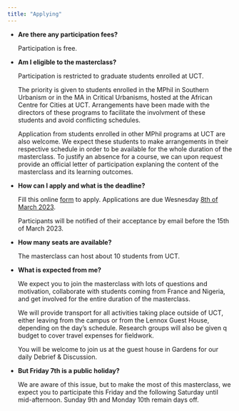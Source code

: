 ---
title: "Applying"
---



-   **Are there any participation fees?**

    Participation is free. 

-   **Am I eligible to the masterclass?**

    Participation is restricted to graduate students enrolled at UCT.
    
    The priority is given to students enrolled in the MPhil in Southern Urbanism or in the MA in Critical Urbanisms, hosted at the African Centre for Cities at UCT. Arrangements have been made with the directors of these programs to facilitate the involvment of these students and avoid conflicting schedules.

    Application from students enrolled in other MPhil programs at UCT are also welcome. We expect these students to make arrangements in their respective schedule in order to be available for the whole duration of the masterclass. To justify an absence for a course, we can upon request provide an official letter of participation explaning the content of the masterclass and its learning outcomes.

-   **How can I apply and what is the deadline?**

    Fill this online [form](https://forms.gle/XaK6pze9b7QvcN2K6) to apply. Applications are due Wesnesday <ins>8th of March 2023</ins>. 
    
    Participants will be notified of their acceptance by email before the 15th of March 2023. 

-   **How many seats are available?**

    The masterclass can host about 10 students from UCT.

-   **What is expected from me?**

    We expect you to join the masterclass with lots of questions and motivation, collaborate with students coming from France and Nigeria, and get involved for the entire duration of the masterclass. 

    We will provide transport for all activities taking place outside of UCT, either leaving from the campus or from the Lennox Guest House, depending on the day's schedule. Research groups will also be given q budget to cover travel expenses for fieldwork. 
    
    You will be welcome to join us at the guest house in Gardens for our daily Debrief & Discussion.

-   **But Friday 7th is a public holiday?**

    We are aware of this issue, but to make the most of this masterclass, we expect you to participate this Friday and the following Saturday until mid-afternoon. Sunday 9th and Monday 10th remain days off.
